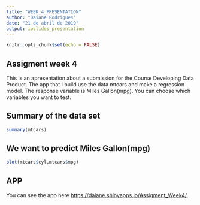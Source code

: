 ---
title: "WEEK_4_PRESENTATION"
author: "Daiane Rodrigues"
date: "21 de abril de 2019"
output: ioslides_presentation
---

```{r setup, include=FALSE}
knitr::opts_chunk$set(echo = FALSE)
```

## Assigment week 4 

This is an apresentation about a submission for the Course Developing Data Product. The app that I build use the data mtcars and make a regression model. The response variable is Miles Gallon(mpg). You can choose which variables you want to test.

## Summary of the data set

```{r cars, echo = TRUE}
summary(mtcars)
```

## We want to predict Miles Gallon(mpg)

```{r pressure}
plot(mtcars$cyl,mtcars$mpg)
```

## APP 
You can see the app here <https://daiane.shinyapps.io/Assigment_Week4/>.
